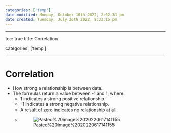 ```yaml
---
categories: ['temp']
date modified: Monday, October 10th 2022, 2:02:31 pm
date created: Tuesday, July 26th 2022, 8:33:15 pm
---
```


---

toc: true
title: Correlation

categories: ['temp']

---

# Correlation
- How strong a relationship is between data.
- The formulas return a value between -1 and 1, where:
	- 1 indicates a strong positive relationship.
	- -1 indicates a strong negative relationship.
	- A result of zero indicates no relationship at all.
	- ![Pasted%20image%2020220617141155](images/Pasted%20image%2020220617141155.png)



